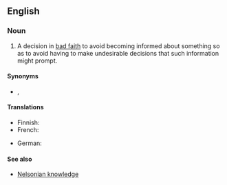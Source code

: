 ==English==

===Noun===
{{wikipedia}}
{{en-noun|-}}

# {{lb|en|idiomatic|legal}} A decision in [[bad faith]] to avoid becoming informed about something so as to avoid having to make undesirable decisions that such information might prompt.

====Synonyms====
* {{sense|bad-faith decision to remain ignorant}} {{l|en|vincible ignorance}}, {{l|en|willful blindness}}

====Translations====
{{trans-top|A decision in bad faith to avoid becoming informed}}
* Finnish: {{t|fi|tarkoituksellinen tietämättömyys}}
* French: {{t|fr|aveuglement volontaire|m}}
{{trans-mid}}
* German: {{t+|de|Ignoranz|f}}
{{trans-bottom}}

====See also====
* [[Nelsonian knowledge]]